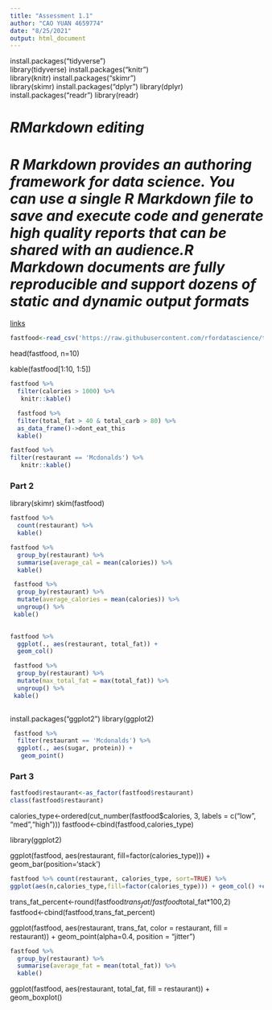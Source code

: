 ```yaml
---
title: "Assessment 1.1"
author: "CAO YUAN 4659774"
date: "8/25/2021"
output: html_document
---
```



install.packages("tidyverse")  
library(tidyverse)
install.packages("knitr")  
library(knitr)
install.packages("skimr")  
library(skimr)
install.packages("dplyr")
library(dplyr)
install.packages("readr")
library(readr)

# ***RMarkdown editing***
# ***R Markdown provides an authoring framework for data science. You can use a single R Markdown file to save and execute code and generate high quality reports that can be shared with an audience.R Markdown documents are fully reproducible and support dozens of static and dynamic output formats***

[links](https://rmarkdown.rstudio.com/lesson-8.html)


```r
fastfood<-read_csv('https://raw.githubusercontent.com/rfordatascience/tidytuesday/master/data/2018/2018-09-04/fastfood_calories.csv')
```



head(fastfood, n=10)

kable(fastfood[1:10, 1:5])


  
```r
fastfood %>%
  filter(calories > 1000) %>%
   knitr::kable()
```

```r
  fastfood %>%
  filter(total_fat > 40 & total_carb > 80) %>%
  as_data_frame()->dont_eat_this
  kable()
```
   

```r
fastfood %>%
filter(restaurant == 'Mcdonalds') %>%
   knitr::kable()
```

### Part 2

library(skimr)
skim(fastfood)


```r
fastfood %>%
  count(restaurant) %>%
  kable()
```

```r
fastfood %>%
  group_by(restaurant) %>%
  summarise(average_cal = mean(calories)) %>%
  kable()
```


```r
 fastfood %>%
  group_by(restaurant) %>%
  mutate(average_calories = mean(calories)) %>%
  ungroup() %>%
 kable()
  
```
```r
fastfood %>%
  ggplot(., aes(restaurant, total_fat)) +
  geom_col()
```


```r
 fastfood %>%
  group_by(restaurant) %>%
  mutate(max_total_fat = max(total_fat)) %>%
  ungroup() %>%
 kable()
  
```
install.packages("ggplot2")
library(ggplot2)

```r
 fastfood %>%
  filter(restaurant == 'Mcdonalds') %>%
  ggplot(., aes(sugar, protein)) +
   geom_point()
```
### Part 3
```r
fastfood$restaurant<-as_factor(fastfood$restaurant) 
class(fastfood$restaurant)
```

calories_type<-ordered(cut_number(fastfood$calories, 3, labels = c("low", "med","high")))
fastfood<-cbind(fastfood,calories_type)

library(ggplot2)

ggplot(fastfood, aes(restaurant, fill=factor(calories_type))) + geom_bar(position='stack') 


```r
fastfood %>% count(restaurant, calories_type, sort=TRUE) %>% 
ggplot(aes(n,calories_type,fill=factor(calories_type))) + geom_col() +coord_flip() +facet_wrap(~restaurant) +theme_linedraw()
```

trans_fat_percent<-round(fastfood$trans_fat/fastfood$total_fat*100,2)
fastfood<-cbind(fastfood,trans_fat_percent)


ggplot(fastfood, aes(restaurant, trans_fat,  color = restaurant, fill = restaurant)) + geom_point(alpha=0.4, position = "jitter")

```r
fastfood %>%
  group_by(restaurant) %>%
  summarise(average_fat = mean(total_fat)) %>%
  kable()
```

ggplot(fastfood, aes(restaurant, total_fat, fill = restaurant)) + geom_boxplot()
